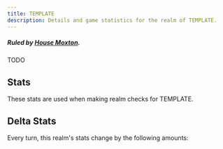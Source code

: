 ```yaml
---
title: TEMPLATE
description: Details and game statistics for the realm of TEMPLATE.
---
```



##### Ruled by [House Moxton](/great-houses/house-moxton).

TODO

## Stats
These stats are used when making realm checks for TEMPLATE.

<StatGrid>
  <Stat name="Health" value="??" />
  <Stat name="Morale" value="??" />
  <Stat name="Population" value="??" />
  <Stat name="Reverance" value="??" />
  <Stat name="Food" value="??" />
  <Stat name="Resources" value="??" />
  <Stat name="Trade" value="??" />
  <Stat name="Wealth" value="??" />
  <Stat name="Army" value="??" />
  <Stat name="Navy" value="??" />
  <Stat name="Defenses" value="??" />
  <Stat name="Crime" value="??" />
</StatGrid>

## Delta Stats
Every turn, this realm's stats change by the following amounts:
<StatGrid>
  <Stat name="??" value="??" />
  <Stat name="??" value="??" />
  <Stat name="??" value="??" />
  <Stat name="??" value="??" />
</StatGrid>